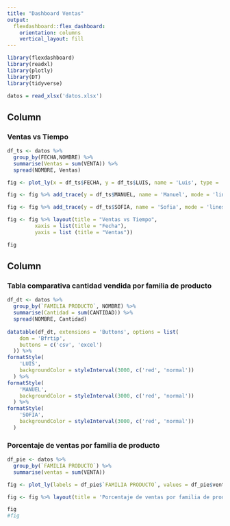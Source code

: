 ```yaml
---
title: "Dashboard Ventas"
output: 
  flexdashboard::flex_dashboard:
    orientation: columns
    vertical_layout: fill
---
```


```r
library(flexdashboard)
library(readxl)
library(plotly)
library(DT)
library(tidyverse)

datos = read_xlsx('datos.xlsx')
```

Column {data-width=650}
-----------------------------------------------------------------------

### Ventas vs Tiempo

```r
df_ts <- datos %>%
  group_by(FECHA,NOMBRE) %>%
  summarise(Ventas = sum(VENTA)) %>%
  spread(NOMBRE, Ventas)

fig <- plot_ly(x = df_ts$FECHA, y = df_ts$LUIS, name = 'Luis', type = 'scatter', mode = 'lines+markers') 

fig <- fig %>% add_trace(y = df_ts$MANUEL, name = 'Manuel', mode = 'lines+markers') 

fig <- fig %>% add_trace(y = df_ts$SOFIA, name = 'Sofia', mode = 'lines+markers') 

fig <- fig %>% layout(title = "Ventas vs Tiempo",
         xaxis = list(title = "Fecha"),
         yaxis = list (title = "Ventas"))

fig
```

Column {data-width=350}
-----------------------------------------------------------------------

### Tabla comparativa cantidad vendida por familia de producto

```r
df_dt <- datos %>%
  group_by(`FAMILIA PRODUCTO`, NOMBRE) %>%
  summarise(Cantidad = sum(CANTIDAD)) %>%
  spread(NOMBRE, Cantidad)
  
datatable(df_dt, extensions = 'Buttons', options = list(
    dom = 'Bfrtip',
    buttons = c('csv', 'excel')
  )) %>%
formatStyle(
    'LUIS',
    backgroundColor = styleInterval(3000, c('red', 'normal'))
  ) %>%
formatStyle(
    'MANUEL',
    backgroundColor = styleInterval(3000, c('red', 'normal'))
  ) %>%  
formatStyle(
    'SOFIA',
    backgroundColor = styleInterval(3000, c('red', 'normal'))
  )
```

### Porcentaje de ventas por familia de producto

```r

df_pie <- datos %>%
  group_by(`FAMILIA PRODUCTO`) %>%
  summarise(ventas = sum(VENTA))

fig <- plot_ly(labels = df_pie$`FAMILIA PRODUCTO`, values = df_pie$ventas, type = 'pie')

fig <- fig %>% layout(title = 'Porcentaje de ventas por familia de producto')

fig
#fig

```

